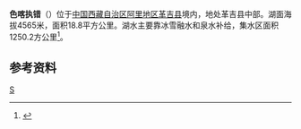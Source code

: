 {{ViewTibetanScript}}
{{Infobox_lake
 |湖泊名稱 =色喀执错
 |湖泊照片 = 
 |湖泊照片標題 = 
 |測深圖 =
 |測深圖標題 =
 |湖泊所在地 = [[中国|中国]][[西藏|西藏]]
 |座標 = {{coord |32|00|N|82|03|E|display=inline,title|scale:500000_type:waterbody_region:CN}}
 |湖泊類別 = [[咸水湖|咸水湖]]
 |流入 =[[久尖曲|久尖曲]]
 |流出 = 
 |集水區面積 =1250.2平方公里
 |集水區國家 =
 |湖泊長度 =6.5公里
 |湖泊闊度 = 最大3.9公里<br />平均2.89公里
 |湖泊面積 =18.8平方公里
 |平均深度 = 
 |最深深度 = 
 |水體體積 = 
 |湖水停留時間 =
 |湖岸線長度 =
 |海拔高度 =4565米
 |湖中島嶼 =
 |湖邊城鎮 =
}}
{{Location map
 |China Tibet Ngari
 |mark=<!--dot-->Blue pog.svg
 |lat_deg=32|lat_min=00|lat_sec =
 |lon_deg=82|lon_min=03|lon_sec =
 |caption=色喀执错在[[西藏|西藏]]的位置。
 |position=right
 |width=350
 |float=right
}}
'''色喀执错'''（{{bo|z=བསེ་ཁ་སྒྲིག་མཚོ།|w=bse kha sgrig mtsho|t=Sekha Driktso}}）位于[[中国|中国]][[西藏自治区|西藏自治区]][[阿里地区|阿里地区]][[革吉县|革吉县]]境内，地处革吉县中部。湖面海拔4565米，面积18.8平方公里。湖水主要靠冰雪融水和泉水补给，集水区面积1250.2方公里<ref>{{cite book zh |author=王苏民 窦鸿身 |title=中国湖泊志 |format=M |edition=1 |location=北京 |publisher=科学出版社 |date=1998|pages=456|id= ISBN 7-03-006706-1}}</ref>。
==参考资料==
{{reflist}}

[[Category:革吉县湖泊|S]]